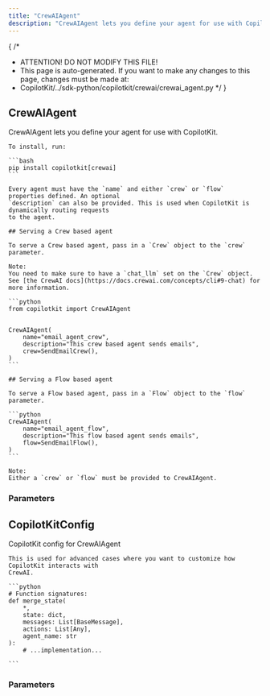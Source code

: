 ```yaml
---
title: "CrewAIAgent"
description: "CrewAIAgent lets you define your agent for use with CopilotKit."
---
```


{
 /*
  * ATTENTION! DO NOT MODIFY THIS FILE!
  * This page is auto-generated. If you want to make any changes to this page, changes must be made at:
  * CopilotKit/../sdk-python/copilotkit/crewai/crewai_agent.py
  */
}
## CrewAIAgent

CrewAIAgent lets you define your agent for use with CopilotKit.

    To install, run:

    ```bash
    pip install copilotkit[crewai]
    ```

    Every agent must have the `name` and either `crew` or `flow` properties defined. An optional 
    `description` can also be provided. This is used when CopilotKit is dynamically routing requests 
    to the agent.

    ## Serving a Crew based agent

    To serve a Crew based agent, pass in a `Crew` object to the `crew` parameter.

    Note:
    You need to make sure to have a `chat_llm` set on the `Crew` object.
    See [the CrewAI docs](https://docs.crewai.com/concepts/cli#9-chat) for more information.

    ```python
    from copilotkit import CrewAIAgent


    CrewAIAgent(
        name="email_agent_crew",
        description="This crew based agent sends emails",
        crew=SendEmailCrew(),
    )
    ```

    ## Serving a Flow based agent

    To serve a Flow based agent, pass in a `Flow` object to the `flow` parameter.

    ```python
    CrewAIAgent(
        name="email_agent_flow",
        description="This flow based agent sends emails",
        flow=SendEmailFlow(),
    )
    ```

    Note:
    Either a `crew` or `flow` must be provided to CrewAIAgent.

### Parameters

## CopilotKitConfig

CopilotKit config for CrewAIAgent

    This is used for advanced cases where you want to customize how CopilotKit interacts with
    CrewAI.

    ```python
    # Function signatures:
    def merge_state(
        *,
        state: dict,
        messages: List[BaseMessage],
        actions: List[Any],
        agent_name: str
    ):
        # ...implementation...

    ```

### Parameters

